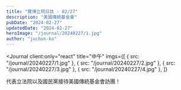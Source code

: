 ```yaml
---
title: "寶博立院日誌 - 02/27"
description: "美國傳統基金會"
pubDate: "2024-02-27"
updatedDate: "2024-02-27"
heroImage: "/journal/20240227/1.jpg"
author: "juchun-ko"
---
```



<Journal
  client:only="react"
  title="中午"
  imgs={[
    { src: "/journal/20240227/1.jpg" },
    { src: "/journal/20240227/2.jpg" },
    { src: "/journal/20240227/3.jpg" },
    { src: "/journal/20240227/4.jpg" },
  ]}
>
  代表立法院以及國民黨接待美國傳統基金會訪團！
</Journal>

